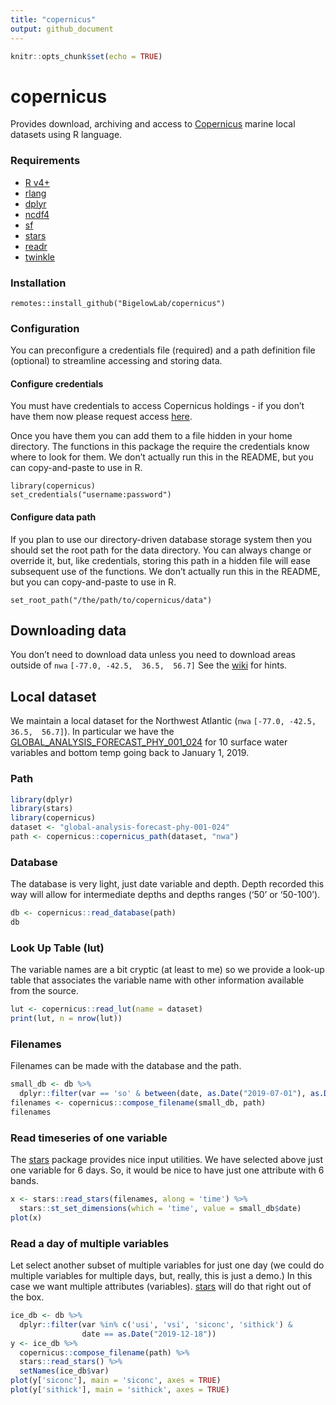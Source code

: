 ```yaml
---
title: "copernicus"
output: github_document
---
```


```r
knitr::opts_chunk$set(echo = TRUE)
```

# copernicus

Provides download, archiving and access to [Copernicus](https://marine.copernicus.eu/) marine local datasets using R language.

### Requirements

  + [R v4+](https://www.r-project.org/)
  + [rlang](https://CRAN.R-project.org/package=rlang)
  + [dplyr](https://CRAN.R-project.org/package=dplyr)
  + [ncdf4](https://CRAN.R-project.org/package=ncdf4)
  + [sf](https://CRAN.R-project.org/package=sf)
  + [stars](https://CRAN.R-project.org/package=stars)
  + [readr](https://CRAN.R-project.org/package=readr)
  + [twinkle](https://github.com/BigelowLab/twinkle)
  

### Installation

```
remotes::install_github("BigelowLab/copernicus")
```


### Configuration

You can preconfigure a credentials file (required) and a path definition file (optional) to streamline accessing and storing data.

#### Configure credentials

You must have credentials to access Copernicus holdings - if you don't have them now please request access [here](https://data.marine.copernicus.eu/register). 

Once you have them you can add them to a file hidden in your home directory. The functions in this package the require the credentials know where to look for them.  We don't actually run this in the README, but you can copy-and-paste to use in R.

```
library(copernicus)
set_credentials("username:password")
```

#### Configure data path

If you plan to use our directory-driven database storage system then you should set the root path for the data directory.  You can always change or override it, but, like credentials, storing this path in a hidden file will ease subsequent use of the functions. We don't actually run this in the README, but you can copy-and-paste to use in R.

```
set_root_path("/the/path/to/copernicus/data")
```


## Downloading data

You don't need to download data unless you need to download areas outside of `nwa` `[-77.0, -42.5,  36.5,  56.7]` See the [wiki](https://github.com/BigelowLab/copernicus/wiki/Downloading) for hints.

## Local dataset

We maintain a local dataset for the Northwest Atlantic (`nwa` `[-77.0, -42.5,  36.5,  56.7]`).  In particular we have the [GLOBAL_ANALYSIS_FORECAST_PHY_001_024](https://resources.marine.copernicus.eu/?option=com_csw&view=details&product_id=GLOBAL_ANALYSIS_FORECAST_PHY_001_024) for 10 surface water variables and bottom temp going back to January 1, 2019.

### Path

```r
library(dplyr)
library(stars)
library(copernicus)
dataset <- "global-analysis-forecast-phy-001-024"
path <- copernicus::copernicus_path(dataset, "nwa")
```

### Database

The database is very light, just date variable and depth. Depth recorded this way will allow for intermediate depths and depths ranges ('50' or '50-100').

```r
db <- copernicus::read_database(path)
db
```

### Look Up Table (lut)

The variable names are a bit cryptic (at least to me) so we provide a look-up table that associates the variable name with other information available from the source.

```r
lut <- copernicus::read_lut(name = dataset)
print(lut, n = nrow(lut))
```

### Filenames

Filenames can be made with the database and the path.

```r

small_db <- db %>%
  dplyr::filter(var == 'so' & between(date, as.Date("2019-07-01"), as.Date("2019-07-06")))
filenames <- copernicus::compose_filename(small_db, path)
filenames
```

### Read timeseries of one variable

The [stars](https://r-spatial.github.io/stars/) package provides nice input utilities.  We have selected above just one variable for 6 days. So, it would be nice to have just one attribute with 6 bands.

```r
x <- stars::read_stars(filenames, along = 'time') %>%
  stars::st_set_dimensions(which = 'time', value = small_db$date)
plot(x)
```

### Read a day of multiple variables

Let select another subset of multiple variables for just one day (we could do multiple variables for multiple days, but, really, this is just a demo.) In this case we want multiple attributes (variables). [stars](https://r-spatial.github.io/stars/) will do that right out of the box.

```r
ice_db <- db %>% 
  dplyr::filter(var %in% c('usi', 'vsi', 'siconc', 'sithick') & 
                date == as.Date("2019-12-18"))
y <- ice_db %>%
  copernicus::compose_filename(path) %>%
  stars::read_stars() %>%
  setNames(ice_db$var)
plot(y['siconc'], main = 'siconc', axes = TRUE)
plot(y['sithick'], main = 'sithick', axes = TRUE)
```
